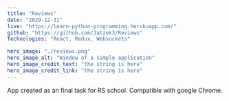 ---
title: "Reviews"
date: "2029-12-31"
live: "https://learn-python-programming.herokuapp.com/"
github: "https://github.com/Jatzek3/Reviews"
Technologies: "React, Redux, Websockets"

hero_image: "./reviews.png"
hero_image_alt: "Window of a simple application"
hero_image_credit_text: "the string is here"
hero_image_credit_link: "the string is here"
---

App created as an final task for RS school.
Compatible with google Chrome.